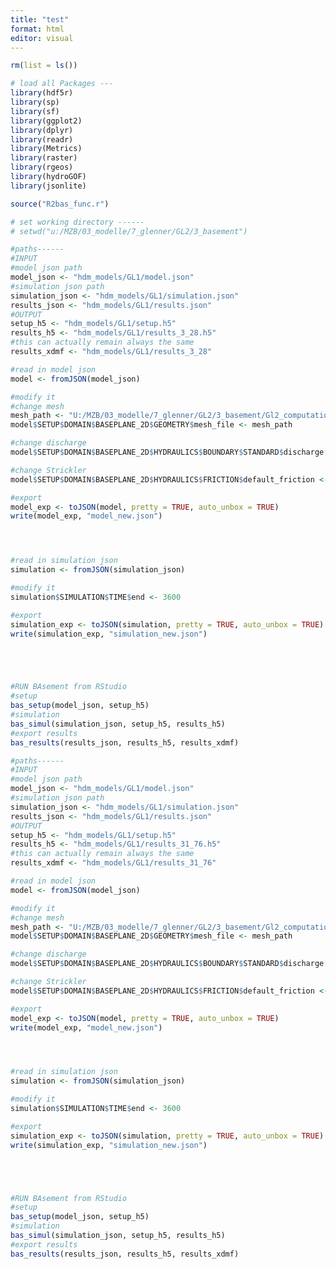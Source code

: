 ```yaml
---
title: "test"
format: html
editor: visual
---
```


```r
rm(list = ls())

# load all Packages ---
library(hdf5r)
library(sp)
library(sf)
library(ggplot2)
library(dplyr)
library(readr)
library(Metrics)
library(raster)
library(rgeos)
library(hydroGOF)
library(jsonlite)

source("R2bas_func.r")

# set working directory ------
# setwd("u:/MZB/03_modelle/7_glenner/GL2/3_basement")
```

```r
#paths------
#INPUT
#model json path
model_json <- "hdm_models/GL1/model.json"
#simulation json path
simulation_json <- "hdm_models/GL1/simulation.json"
results_json <- "hdm_models/GL1/results.json"
#OUTPUT
setup_h5 <- "hdm_models/GL1/setup.h5"
results_h5 <- "hdm_models/GL1/results_3_28.h5"
#this can actually remain always the same
results_xdmf <- "hdm_models/GL1/results_3_28"

#read in model json
model <- fromJSON(model_json)

#modify it
#change mesh
mesh_path <- "U:/MZB/03_modelle/7_glenner/GL2/3_basement/Gl2_computational-mesh_gcp2_mod.2dm"
model$SETUP$DOMAIN$BASEPLANE_2D$GEOMETRY$mesh_file <- mesh_path

#change discharge
model$SETUP$DOMAIN$BASEPLANE_2D$HYDRAULICS$BOUNDARY$STANDARD$discharge[1] <- 3.28

#change Strickler
model$SETUP$DOMAIN$BASEPLANE_2D$HYDRAULICS$FRICTION$default_friction <- 38

#export 
model_exp <- toJSON(model, pretty = TRUE, auto_unbox = TRUE)
write(model_exp, "model_new.json")




#read in simulation json
simulation <- fromJSON(simulation_json)

#modify it
simulation$SIMULATION$TIME$end <- 3600

#export 
simulation_exp <- toJSON(simulation, pretty = TRUE, auto_unbox = TRUE)
write(simulation_exp, "simulation_new.json")





#RUN BAsement from RStudio
#setup
bas_setup(model_json, setup_h5)
#simulation
bas_simul(simulation_json, setup_h5, results_h5)
#export results
bas_results(results_json, results_h5, results_xdmf)


```


```r
#paths------
#INPUT
#model json path
model_json <- "hdm_models/GL1/model.json"
#simulation json path
simulation_json <- "hdm_models/GL1/simulation.json"
results_json <- "hdm_models/GL1/results.json"
#OUTPUT
setup_h5 <- "hdm_models/GL1/setup.h5"
results_h5 <- "hdm_models/GL1/results_31_76.h5"
#this can actually remain always the same
results_xdmf <- "hdm_models/GL1/results_31_76"

#read in model json
model <- fromJSON(model_json)

#modify it
#change mesh
mesh_path <- "U:/MZB/03_modelle/7_glenner/GL2/3_basement/Gl2_computational-mesh_gcp2_mod.2dm"
model$SETUP$DOMAIN$BASEPLANE_2D$GEOMETRY$mesh_file <- mesh_path

#change discharge
model$SETUP$DOMAIN$BASEPLANE_2D$HYDRAULICS$BOUNDARY$STANDARD$discharge[1] <- 31.76

#change Strickler
model$SETUP$DOMAIN$BASEPLANE_2D$HYDRAULICS$FRICTION$default_friction <- 38

#export 
model_exp <- toJSON(model, pretty = TRUE, auto_unbox = TRUE)
write(model_exp, "model_new.json")




#read in simulation json
simulation <- fromJSON(simulation_json)

#modify it
simulation$SIMULATION$TIME$end <- 3600

#export 
simulation_exp <- toJSON(simulation, pretty = TRUE, auto_unbox = TRUE)
write(simulation_exp, "simulation_new.json")





#RUN BAsement from RStudio
#setup
bas_setup(model_json, setup_h5)
#simulation
bas_simul(simulation_json, setup_h5, results_h5)
#export results
bas_results(results_json, results_h5, results_xdmf)




```

